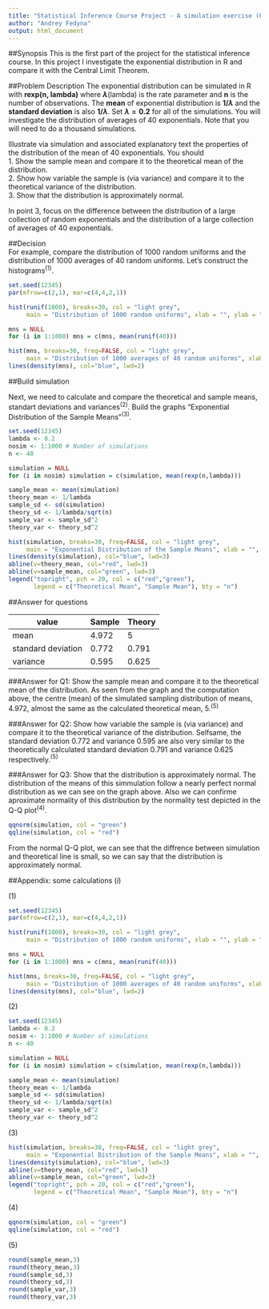 ```yaml
---
title: "Statistical Inference Course Project - A simulation exercise (Part 1)"
author: "Andrey Fedyna"
output: html_document
---
```

##Synopsis
This is the first part of the project for the statistical inference course. In this project I investigate the exponential distribution in R and compare it with the Central Limit Theorem.

##Problem Description 
The exponential distribution can be simulated in R with __rexp(n, lambda)__ where __$\lambda$__(lambda) is the rate parameter and __n__ is the number of observations. The __mean__ of exponential distribution is __$1/\lambda$__ and the __standard deviation__ is also __$1/\lambda$__. Set __$\lambda = 0.2$__ for all of the simulations. You will investigate the distribution of averages of 40 exponentials. Note that you will need to do a thousand simulations.

Illustrate via simulation and associated explanatory text the properties of the distribution of the mean of 40 exponentials. You should  
1. Show the sample mean and compare it to the theoretical mean of the distribution.  
2. Show how variable the sample is (via variance) and compare it to the theoretical variance of the distribution.  
3. Show that the distribution is approximately normal.  

In point 3, focus on the difference between the distribution of a large collection of random exponentials and the distribution of a large collection of averages of 40 exponentials.

##Decision  
For example, compare the distribution of 1000 random uniforms and the distribution of 1000 averages of 40 random uniforms. Let's construct the histograms$^{(1)}$.

```r
set.seed(12345)
par(mfrow=c(2,1), mar=c(4,4,2,1))

hist(runif(1000), breaks=30, col = "light grey",
     main = "Distribution of 1000 random uniforms", xlab = "", ylab = "")

mns = NULL
for (i in 1:1000) mns = c(mns, mean(runif(40)))

hist(mns, breaks=30, freq=FALSE, col = "light grey",
     main = "Distribution of 1000 averages of 40 random uniforms", xlab = "", ylab = "")
lines(density(mns), col="blue", lwd=2)
```

##Build simulation

Next, we need to calculate and compare the theoretical and sample means, standart deviations and variances$^{(2)}$.
Build the graphs "Exponential Distribution of the Sample Means"$^{(3)}$.


```r
set.seed(12345)
lambda <- 0.2 
nosim <- 1:1000 # Number of simulations
n <- 40 

simulation = NULL
for (i in nosim) simulation = c(simulation, mean(rexp(n,lambda)))

sample_mean <- mean(simulation)
theory_mean <- 1/lambda
sample_sd <- sd(simulation)
theory_sd <- 1/lambda/sqrt(n)
sample_var <- sample_sd^2
theory_var <- theory_sd^2
```


```r
hist(simulation, breaks=30, freq=FALSE, col = "light grey",
     main = "Exponential Distribution of the Sample Means", xlab = "", ylab = "")
lines(density(simulation), col="blue", lwd=3)
abline(v=theory_mean, col="red", lwd=3)
abline(v=sample_mean, col="green", lwd=3)
legend("topright", pch = 20, col = c("red","green"), 
       legend = c("Theoretical Mean", "Sample Mean"), bty = "n")
```

##Answer for questions

value                   |Sample |Theory
------------------------|-------|------        
mean                    |4.972  |5
standard deviation      |0.772  |0.791
variance                |0.595  |0.625

###Answer for Q1: Show the sample mean and compare it to the theoretical mean of the distribution.
As seen from the graph and the computation above, the centre (mean) of the simulated sampling distribution of means, 4.972, almost the same as the calculated theoretical mean, 5.$^{(5)}$

###Answer for Q2: Show how variable the sample is (via variance) and compare it to the theoretical variance of the distribution. 
Selfsame, the standard deviation 0.772 and variance 0.595 are also very similar to the theoretically calculated standard deviation 0.791 and variance 0.625 respectively.$^{(5)}$

###Answer for Q3: Show that the distribution is approximately normal.
The distribution of the means of this simmulation follow a nearly perfect normal distribution as we can see on the graph above. Also we can confirme aproximate normality of this distribution by the normality test depicted in the Q-Q plot$^{(4)}$.

```r
qqnorm(simulation, col = "green")
qqline(simulation, col = "red")
```

From the normal Q-Q plot, we can see that the diffrence between simulation and theoretical line is small, so we can say that the distribution is approximately normal.

##Appendix: some calculations ${(i)}$

${(1)}$
```r
set.seed(12345)
par(mfrow=c(2,1), mar=c(4,4,2,1))

hist(runif(1000), breaks=30, col = "light grey",
     main = "Distribution of 1000 random uniforms", xlab = "", ylab = "")

mns = NULL
for (i in 1:1000) mns = c(mns, mean(runif(40)))

hist(mns, breaks=30, freq=FALSE, col = "light grey",
     main = "Distribution of 1000 averages of 40 random uniforms", xlab = "", ylab = "")
lines(density(mns), col="blue", lwd=2)
```
${(2)}$
```r
set.seed(12345)
lambda <- 0.2 
nosim <- 1:1000 # Number of simulations
n <- 40 

simulation = NULL
for (i in nosim) simulation = c(simulation, mean(rexp(n,lambda)))

sample_mean <- mean(simulation)
theory_mean <- 1/lambda
sample_sd <- sd(simulation)
theory_sd <- 1/lambda/sqrt(n)
sample_var <- sample_sd^2
theory_var <- theory_sd^2
```
${(3)}$
```r
hist(simulation, breaks=30, freq=FALSE, col = "light grey",
     main = "Exponential Distribution of the Sample Means", xlab = "", ylab = "")
lines(density(simulation), col="blue", lwd=3)
abline(v=theory_mean, col="red", lwd=3)
abline(v=sample_mean, col="green", lwd=3)
legend("topright", pch = 20, col = c("red","green"), 
       legend = c("Theoretical Mean", "Sample Mean"), bty = "n")
```
${(4)}$
```r
qqnorm(simulation, col = "green")
qqline(simulation, col = "red")
```
${(5)}$
```r
round(sample_mean,3)
round(theory_mean,3)
round(sample_sd,3)
round(theory_sd,3)
round(sample_var,3)
round(theory_var,3)
```
